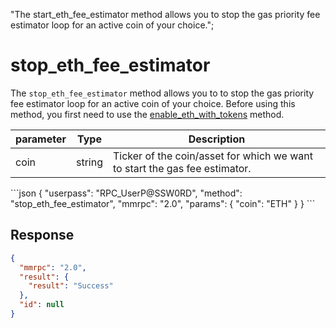   "The start_eth_fee_estimator method allows you to stop the gas priority fee estimator loop for an active coin of your choice.";

# stop\_eth\_fee\_estimator

The `stop_eth_fee_estimator` method allows you to to stop the gas priority fee estimator loop for an active coin of your choice. Before using this method, you first need to use the [enable\_eth\_with\_tokens](/komodo-defi-framework/api/v20/wallet/fee_management/start_eth_fee_estimator/) method.

| parameter | Type   | Description                                                                |
| --------- | ------ | -------------------------------------------------------------------------- |
| coin      | string | Ticker of the coin/asset for which we want to start the gas fee estimator. |

<CodeGroup title="" tag="POST" label="stop_eth_fee_estimator" mm2MethodDecorate="true">
  ```json
  {
    "userpass": "RPC_UserP@SSW0RD",
    "method": "stop_eth_fee_estimator",
    "mmrpc": "2.0",
    "params": {
      "coin": "ETH"
    }
  }
  ```
</CodeGroup>

## Response

```json
{
  "mmrpc": "2.0",
  "result": {
    "result": "Success"
  },
  "id": null
}

```
